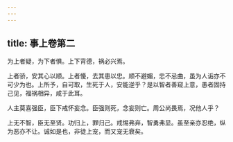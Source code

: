 ```yaml
---
---
---
```

title: 事上卷第二
---



为上者疑，为下者惧。上下背德，祸必兴焉。

上者骄，安其心以顺。上者懮，去其患以忠。顺不避媚，忠不忌曲，虽为人诟亦不可少为也。上所予，自可取，生死于人，安能逆乎？是以智者善窥上意，愚者固持己见，福祸相异，咸于此耳。

人主莫喜强臣，臣下戒怀妄念。臣强则死，念妄则亡。周公尚畏焉，况他人乎？

上无不智，臣无至贤。功归上，罪归己。戒惕弗弃，智勇弗显。虽至亲亦忍绝，纵为恶亦不让。诚如是也，非徒上宠，而又宠无衰矣。